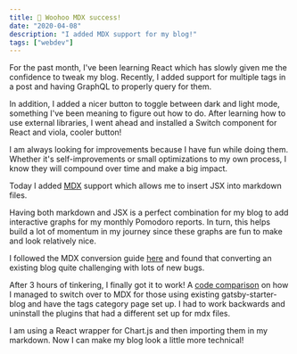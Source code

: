 ```yaml
---
title: 🙌 Woohoo MDX success!
date: "2020-04-08"
description: "I added MDX support for my blog!"
tags: ["webdev"]
---
```



<Pie/>


<p style={{paddingTop: "2rem"}}>For the past month, I've been learning React which has slowly given me the confidence to tweak my blog. Recently, I added support for multiple tags in a post and having GraphQL to properly query for them. </p>

In addition, I added a nicer button to toggle between dark and light mode, something I've been meaning to figure out how to do. After learning how to use external libraries, I went ahead and installed a Switch component for React and viola, cooler button!

I am always looking for improvements because I have fun while doing them. Whether it's self-improvements or small optimizations to my own process, I know they will compound over time and make a big impact.

Today I added <a href="https://www.gatsbyjs.org/docs/mdx/" target="_blank">MDX</a>  support which allows me to insert JSX into markdown files. 

Having both markdown and JSX is a perfect combination for my blog to add interactive graphs for my monthly Pomodoro reports. In turn, this helps build a lot of momentum in my journey since these graphs are fun to make and look relatively nice.

I followed the MDX conversion guide <a href="https://www.gatsbyjs.org/blog/2019-11-21-how-to-convert-an-existing-gatsby-blog-to-use-mdx/" target="_blank">here</a> and found that converting an existing blog quite challenging with lots of new bugs.

After 3 hours of tinkering, I finally got it to work! A <a href="https://github.com/kxdang/kiendang.me/commit/aa7a4cd9b7802e8ae8205a873ce1e9fe348e0df3#diff-ca94906dec2dec0df15659daa3b08a63" target="_blank">code comparison</a> on how I managed to switch over to MDX for those using existing gatsby-starter-blog and have the tags category page set up. I had to work backwards and uninstall the plugins that had a different set up for mdx files.

I am using a React wrapper for Chart.js and then importing them in my markdown. Now I can make my blog look a little more technical!
